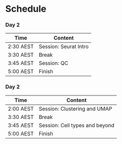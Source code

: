 # Schedule {#schedule}



### Day 2 {-}

| Time      | Content               |
|-----------|-----------------------|
| 2:30 AEST | Session: Seurat Intro |
| 3:30 AEST | Break                 |
| 3:45 AEST | Session: QC           |
| 5:00 AEST | Finish                |


### Day 2 {-}

| Time      | Content                        |
|-----------|--------------------------------|
| 2:00 AEST | Session: Clustering and UMAP   |
| 3:30 AEST | Break                          |
| 3:45 AEST | Session: Cell types and beyond |
| 5:00 AEST | Finish                         |





